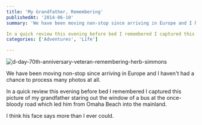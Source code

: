 ```yaml
---
title: 'My Grandfather, Remembering'
publishedAt: '2014-06-10'
summary: 'We have been moving non-stop since arriving in Europe and I haven't had a chance to process many photos at all.

In a quick review this evening before bed I remembered I captured this picture of my...'
categories: ['Adventures', 'Life']

---
```


<Image src="/images/blog/my-grandfather-remembering/48342-d-day-70th-anniversary-veteran-remembering-herb-simmons.jpg" alt="d-day-70th-anniversary-veteran-remembering-herb-simmons" width={800} height={600} />

We have been moving non-stop since arriving in Europe and I haven't had a chance to process many photos at all.

In a quick review this evening before bed I remembered I captured this picture of my grandfather staring out the window of a bus at the once-bloody road which led him from Omaha Beach into the mainland.

I think his face says more than I ever could.
